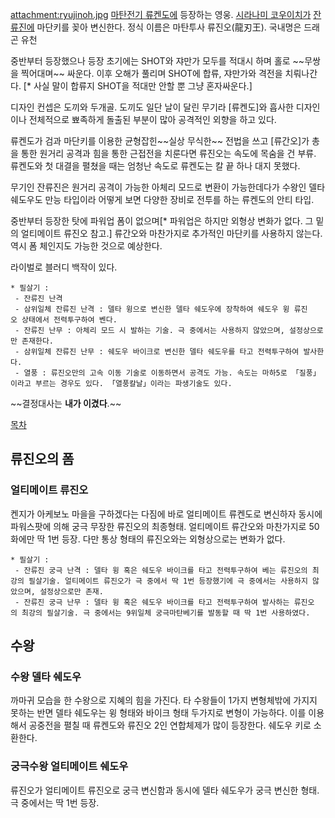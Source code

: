 attachment:ryujinoh.jpg
[[마탄전기 류켄도]]에 등장하는 영웅. [[시라나미 코우이치]]가 [[잔류진]]에 마단키를 꽂아 변신한다. 정식 이름은 마탄투사 류진오(龍刃王). 국내명은 드래곤 유천

중반부터 등장했으나 등장 초기에는 SHOT와 쟈만가 모두를 적대시 하며 홀로 ~~무쌍을 찍어대며~~ 싸운다. 이후 오해가 풀리며 SHOT에 합류, 쟈만가와 격전을 치뤄나간다. [* 사실 말이 합류지 SHOT을 적대만 안할 뿐 그냥 혼자싸운다.]

디자인 컨셉은 도끼와 두개골. 도끼도 일단 날이 달린 무기라 [류켄도]와 흡사한 디자인이나 전체적으로 뾰족하게 돌출된 부분이 많아 공격적인 외향을 하고 있다.

류켄도가 검과 마단키를 이용한 균형잡힌~~실상 무식한~~ 전법을 쓰고 [류간오]가 총을 통한 원거리 공격과 힘을 통한 근접전을 치룬다면 류진오는 속도에 목숨을 건 부류. 류켄도와 첫 대결을 펼쳤을 때는 엄청난 속도로 류켄도는 칼 끝 하나 대지 못했다.

무기인 잔류진은 원거리 공격이 가능한 아체리 모드로 변환이 가능한데다가 수왕인 델타 쉐도우도 만능 타입이라 어떻게 보면 다양한 장비로 전투를 하는 류켄도의 안티 타입.

중반부터 등장한 탓에 파워업 폼이 없으며[* 파워업은 하지만 외형상 변화가 없다. 그 밑의 얼티메이트 류진오 참고.] 류간오와 마찬가지로 추가적인 마단키를 사용하지 않는다. 역시 폼 체인지도 가능한 것으로 예상한다.

라이벌로 블러디 백작이 있다.

 * 필살기 :
  - 잔류진 난격
  - 삼위일체 잔류진 난격 : 델타 윙으로 변신한 델타 쉐도우에 장착하여 쉐도우 윙 류진오 상태에서 전력투구하여 벤다.
  - 잔류진 난무 : 아체리 모드 시 발하는 기술. 극 중에서는 사용하지 않았으며, 설정상으로만 존재한다.
  - 삼위일체 잔류진 난무 : 쉐도우 바이크로 변신한 델타 쉐도우를 타고 전력투구하여 발사한다.
  - 열풍 : 류진오만의 고속 이동 기술로 이동하면서 공격도 가능. 속도는 마하5로 「질풍」이라고 부르는 경우도 있다. 「열풍칼날」이라는 파생기술도 있다.

~~결정대사는 '''내가 이겼다'''.~~


[[목차]]

== 류진오의 폼 ==
=== 얼티메이트 류진오 ===
켄지가 아케보노 마을을 구하겠다는 다짐에 바로 얼티메이트 류켄도로 변신하자 동시에 파워스팟에 의해 궁극 무장한 류진오의 최종형태. 얼티메이트 류간오와 마찬가지로 50화에만 딱 1번 등장. 다만 통상 형태의 류진오와는 외형상으로는 변화가 없다.

 * 필살기 :
  - 잔류진 궁극 난격 : 델타 윙 혹은 쉐도우 바이크를 타고 전력투구하여 베는 류진오의 최강의 필살기술. 얼티메이트 류진오가 극 중에서 딱 1번 등장했기에 극 중에서는 사용하지 않았으며, 설정상으로만 존재.
  - 잔류진 궁극 난무 : 델타 윙 혹은 쉐도우 바이크를 타고 전력투구하여 발사하는 류진오의 최강의 필살기술. 극 중에서는 9위일체 궁극마탄베기를 발동할 때 딱 1번 사용하였다.

== 수왕 ==
=== 수왕 델타 쉐도우 ===
까마귀 모습을 한 수왕으로 지혜의 힘을 가진다. 타 수왕들이 1가지 변형체밖에 가지지 못하는 반면 델타 쉐도우는 윙 형태와 바이크 형태 두가지로 변형이 가능하다. 이를 이용해서 공중전을 펼칠 때 류켄도와 류진오 2인 연합체제가 많이 등장한다. 쉐도우 키로 소환한다.
=== 궁극수왕 얼티메이트 쉐도우 ===
류진오가 얼티메이트 류진오로 궁극 변신함과 동시에 델타 쉐도우가 궁극 변신한 형태. 극 중에서는 딱 1번 등장.
